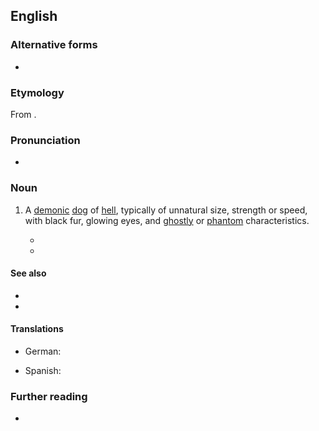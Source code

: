 {{also|hell-hound|hell hound}}
==English==

===Alternative forms===
* {{alter|en|hell hound|hell-hound}}

===Etymology===
From {{compound|en|hell|hound}}.

===Pronunciation===
* {{IPA|en|/hɛl.haʊnd/}}

===Noun===
{{en-noun}}

# {{lb|en|mythological creature}} A [[demon]]ic [[dog]] of [[hell]], typically of unnatural size, strength or speed, with black fur, glowing eyes, and [[ghostly]] or [[phantom]] characteristics.
#* {{RQ:Shakespeare Richard 3|act=IV|scene=iii|page=195|column=2|passage=From forth the kennell of thy wombe hath crept / A '''Hell-hound''' that doth hunt vs all to death:}}
#* {{RQ:Carlyle French Revolution|volume=I|book=VII|chapter=X|passage=Barricading serves not: fly fast, ye Bodyguards; rabid Insurrection, like the '''hellhound''' Chase, uproaring at your heels!}}

====See also====
* {{l|en|Cerberus}}
* {{l|en|Orthrus}}

====Translations====
{{trans-top|dog of hell}}
* German: {{t|de|Höllenhund|m}}
{{trans-mid}}
* Spanish: {{t+|es|cancerbero|m}}
{{trans-bottom}}

===Further reading===
* {{pedia}}